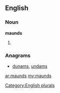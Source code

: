 ==English==

===Noun===
'''maunds'''

# {{plural of|[[maund]]}}

===Anagrams===
* [[dunams#English|dunams]], [[undams#English|undams]]

[[Category:English plurals]]

[[ar:maunds]]
[[my:maunds]]